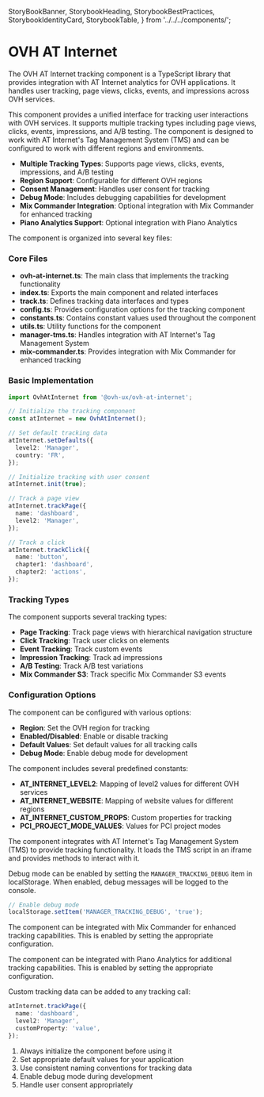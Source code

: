   StoryBookBanner,
  StorybookHeading,
  StorybookBestPractices,
  StorybookIdentityCard,
  StorybookTable,
} from '../../../components/';


<Meta title="Core/ovh-at-internet/Overview" />

# OVH AT Internet

The OVH AT Internet tracking component is a TypeScript library that provides integration with AT Internet analytics for OVH applications. It handles user tracking, page views, clicks, events, and impressions across OVH services.

<StorybookHeading label="Overview" level={2} />

This component provides a unified interface for tracking user interactions with OVH services. It supports multiple tracking types including page views, clicks, events, impressions, and A/B testing. The component is designed to work with AT Internet's Tag Management System (TMS) and can be configured to work with different regions and environments.

<StorybookHeading label="Key Features" level={2} />

- **Multiple Tracking Types**: Supports page views, clicks, events, impressions, and A/B testing
- **Region Support**: Configurable for different OVH regions
- **Consent Management**: Handles user consent for tracking
- **Debug Mode**: Includes debugging capabilities for development
- **Mix Commander Integration**: Optional integration with Mix Commander for enhanced tracking
- **Piano Analytics Support**: Optional integration with Piano Analytics

<StorybookHeading label="Component Structure" level={2} />

The component is organized into several key files:

### Core Files

- **ovh-at-internet.ts**: The main class that implements the tracking functionality
- **index.ts**: Exports the main component and related interfaces
- **track.ts**: Defines tracking data interfaces and types
- **config.ts**: Provides configuration options for the tracking component
- **constants.ts**: Contains constant values used throughout the component
- **utils.ts**: Utility functions for the component
- **manager-tms.ts**: Handles integration with AT Internet's Tag Management System
- **mix-commander.ts**: Provides integration with Mix Commander for enhanced tracking

<StorybookHeading label="Usage" level={2} />

### Basic Implementation

```typescript
import OvhAtInternet from '@ovh-ux/ovh-at-internet';

// Initialize the tracking component
const atInternet = new OvhAtInternet();

// Set default tracking data
atInternet.setDefaults({
  level2: 'Manager',
  country: 'FR',
});

// Initialize tracking with user consent
atInternet.init(true);

// Track a page view
atInternet.trackPage({
  name: 'dashboard',
  level2: 'Manager',
});

// Track a click
atInternet.trackClick({
  name: 'button',
  chapter1: 'dashboard',
  chapter2: 'actions',
});
```

### Tracking Types

The component supports several tracking types:

- **Page Tracking**: Track page views with hierarchical navigation structure
- **Click Tracking**: Track user clicks on elements
- **Event Tracking**: Track custom events
- **Impression Tracking**: Track ad impressions
- **A/B Testing**: Track A/B test variations
- **Mix Commander S3**: Track specific Mix Commander S3 events

### Configuration Options

The component can be configured with various options:

- **Region**: Set the OVH region for tracking
- **Enabled/Disabled**: Enable or disable tracking
- **Default Values**: Set default values for all tracking calls
- **Debug Mode**: Enable debug mode for development

<StorybookHeading label="Constants" level={2} />

The component includes several predefined constants:

- **AT_INTERNET_LEVEL2**: Mapping of level2 values for different OVH services
- **AT_INTERNET_WEBSITE**: Mapping of website values for different regions
- **AT_INTERNET_CUSTOM_PROPS**: Custom properties for tracking
- **PCI_PROJECT_MODE_VALUES**: Values for PCI project modes

<StorybookHeading label="Integration with AT Internet TMS" level={2} />

The component integrates with AT Internet's Tag Management System (TMS) to provide tracking functionality. It loads the TMS script in an iframe and provides methods to interact with it.

<StorybookHeading label="Debugging" level={2} />

Debug mode can be enabled by setting the `MANAGER_TRACKING_DEBUG` item in localStorage. When enabled, debug messages will be logged to the console.

```javascript
// Enable debug mode
localStorage.setItem('MANAGER_TRACKING_DEBUG', 'true');
```

<StorybookHeading label="Advanced Usage" level={2} />

<StorybookHeading label="Mix Commander Integration" level={3} />

The component can be integrated with Mix Commander for enhanced tracking capabilities. This is enabled by setting the appropriate configuration.

<StorybookHeading label="Piano Analytics Integration" level={3} />


The component can be integrated with Piano Analytics for additional tracking capabilities. This is enabled by setting the appropriate configuration.


<StorybookHeading label="Custom Tracking Data" level={3} />

Custom tracking data can be added to any tracking call:

```typescript
atInternet.trackPage({
  name: 'dashboard',
  level2: 'Manager',
  customProperty: 'value',
});
```

<StorybookHeading label="Best Practices" level={2} />

1. Always initialize the component before using it
2. Set appropriate default values for your application
3. Use consistent naming conventions for tracking data
4. Enable debug mode during development
5. Handle user consent appropriately


